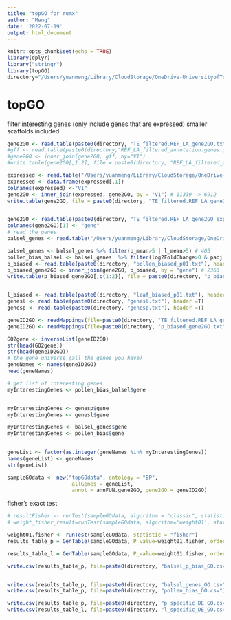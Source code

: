 ```yaml
---
title: "topGO for rumx"
author: "Meng"
date: '2022-07-19'
output: html_document
---
```



```r
knitr::opts_chunk$set(echo = TRUE)
library(dplyr)
library("stringr")
library(topGO)
directory="/Users/yuanmeng/Library/CloudStorage/OneDrive-UniversityofToronto/Manuscripts/rumex_haploid_sel/deseq2/"
```

# topGO
filter interesting genes (only include genes that are expressed)
smaller scaffolds included
```r
gene2GO <- read.table(paste0(directory, "TE_filtered.REF_LA_gene2GO.txt"))
#gff <- read.table(paste0(directory,"REF_LA_filtered_annotation.genes.gff"))
#gene2GO <- inner_join(gene2GO, gff, by="V1")
#write.table(gene2GO[,1:2], file = paste0(directory, "REF_LA_filtered_annotation_gene2GO.txt"))

expressed <- read.table("/Users/yuanmeng/Library/CloudStorage/OneDrive-UniversityofToronto/Manuscripts/rumex_haploid_sel/deseq2/REF_LA_filtered_annotation.expressed_genes.gff", header = T)
expressed <- data.frame(expressed[,1])
colnames(expressed) <-"V1"
gene2GO <- inner_join(expressed, gene2GO, by = "V1") # 11339 -> 6912
write.table(gene2GO, file = paste0(directory, "TE_filtered.REF_LA_gene2GO_expressed.txt"), row.names = F, col.names = F, quote = F, sep = "\t")


gene2GO <- read.table(paste0(directory, "TE_filtered.REF_LA_gene2GO_expressed.txt"))
colnames(gene2GO)[1] <- "gene"
# read the genes
balsel_genes <- read.table("/Users/yuanmeng/Library/CloudStorage/OneDrive-UniversityofToronto/Manuscripts/rumex_haploid_sel/balsel/balsel_genes_expressed.txt", header = T)

balsel_genes <- balsel_genes %>% filter(p_mean>5 | l_mean>5) # 405
pollen_bias_balsel <- balsel_genes  %>% filter(log2FoldChange>0 & padj < 0.1) # 142
p_biased <- read.table(paste0(directory, "pollen_biased_p01.txt"), header =T) # 6823
p_biased_gene2GO <- inner_join(gene2GO, p_biased, by = "gene") # 2363
write.table(p_biased_gene2GO[,c(1:2)], file = paste0(directory, "p_biased_gene2GO.txt"), row.names = F, col.names = F, quote = F, sep = "\t")


l_biased <- read.table(paste0(directory, "leaf_biased_p01.txt"), header =T)
genesl <- read.table(paste0(directory, "genesl.txt"), header =T)
genesp <- read.table(paste0(directory, "genesp.txt"), header =T)
```


```r
geneID2GO <- readMappings(file=paste0(directory, "TE_filtered.REF_LA_gene2GO_expressed.txt"))
geneID2GO <- readMappings(file=paste0(directory, "p_biased_gene2GO.txt"))

GO2gene <- inverseList(geneID2GO)
str(head(GO2gene))
str(head(geneID2GO))
# the gene universe (all the genes you have)
geneNames <- names(geneID2GO)
head(geneNames)

# get list of interesting genes
myInterestingGenes <- pollen_bias_balsel$gene


myInterestingGenes <- genesp$gene
myInterestingGenes <- genesl$gene

myInterestingGenes <- balsel_genes$gene
myInterestingGenes <- pollen_bias$gene
    

geneList <- factor(as.integer(geneNames %in% myInterestingGenes))
names(geneList) <- geneNames
str(geneList)

```


```r
sampleGOdata <- new("topGOdata", ontology = "BP",
                     allGenes = geneList,
                     annot = annFUN.gene2GO, gene2GO = geneID2GO)
```

fisher's exact test
```r
# resultFisher <- runTest(sampleGOdata, algorithm = "classic", statistic = "fisher")
# weight_fisher_result=runTest(sampleGOdata, algorithm='weight01', statistic='fisher')

weight01.fisher <- runTest(sampleGOdata, statistic = "fisher")
results_table_p = GenTable(sampleGOdata, P_value=weight01.fisher, orderBy="P_value")

results_table_l = GenTable(sampleGOdata, P_value=weight01.fisher, orderBy="P_value")

write.csv(results_table_p, file=paste0(directory, "balsel_p_bias_GO.csv"),row.names = FALSE, quote=FALSE )


write.csv(results_table_p, file=paste0(directory, "balsel_genes_GO.csv"),row.names = FALSE, quote=FALSE )
write.csv(results_table_p, file=paste0(directory, "pollen_bias_GO.csv"),row.names = FALSE, quote=FALSE )

write.csv(results_table_p, file=paste0(directory, "p_specific_DE_GO.csv"),row.names = FALSE, quote=FALSE )
write.csv(results_table_l, file=paste0(directory, "l_specific_DE_GO.csv"),row.names = FALSE, quote=FALSE )
```

